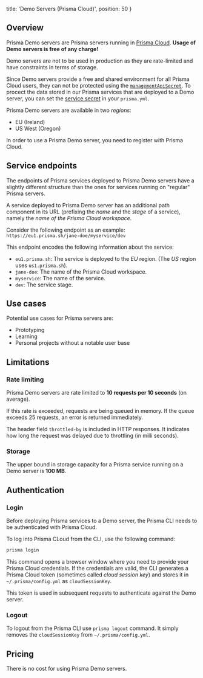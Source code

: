 
  title: 'Demo Servers (Prisma Cloud)',
  position: 50
}

## Overview

Prisma Demo servers are Prisma servers running in [Prisma Cloud](https://www.prisma.io/cloud/). **Usage of Demo servers is free of any charge!**

<Warning>

Demo servers are not to be used in production as they are rate-limited and have constraints in terms of storage.

Since Demo servers provide a free and shared environment for all Prisma Cloud users, they can not be protected using the [`managementApiSecret`](kke4#management-api-secret). To procect the data stored in our Prisma services that are deployed to a Demo server, you can set the [service secret](ghd4#service-secret) in your `prisma.yml`.

</Warning>

Prisma Demo servers are available in two _regions_:

- EU (Ireland)
- US West (Oregon)

In order to use a Prisma Demo server, you need to register with Prisma Cloud.

## Service endpoints

The endpoints of Prisma services deployed to Prisma Demo servers have a slightly different structure than the ones for services running on "regular" Prisma servers. 

A service deployed to Prisma Demo server has an additional path component in its URL (prefixing the _name_ and the _stage_ of a service), namely the _name of the Prisma Cloud workspace_.

Consider the following endpoint as an example: `https://eu1.prisma.sh/jane-doe/myservice/dev`

This endpoint encodes the following information about the service:

- `eu1.prisma.sh`: The service is deployed to the _EU_ region. (The _US_ region uses `us1.prisma.sh`).
- `jane-doe`: The name of the Prisma Cloud workspace.
- `myservice`: The name of the service.
- `dev`: The service stage.

## Use cases

Potential use cases for Prisma servers are:

- Prototyping
- Learning
- Personal projects without a notable user base

## Limitations

### Rate limiting

Prisma Demo servers are rate limited to **10 requests per 10 seconds** (on average).

If this rate is exceeded, requests are being queued in memory. If the queue exceeds 25 requests, an error is returned immediately. 

The header field `throttled-by` is included in HTTP responses. It indicates how long the request was delayed due to throttling (in milli seconds).

### Storage

The upper bound in storage capacity for a Prisma service running on a Demo server is **100 MB**.

## Authentication

### Login

Before deploying Prisma services to a Demo server, the Prisma CLI needs to be authenticated with Prisma Cloud.

To log into Prisma CLoud from the CLI, use the following command:

```bash
prisma login
```

This command opens a browser window where you need to provide your Prisma Cloud credentials. If the credentials are valid, the CLI generates a Prisma Cloud token (sometimes called _cloud session key_) and stores it in `~/.prisma/config.yml` as `cloudSessionKey`.

This token is used in subsequent requests to authenticate against the Demo server.

### Logout

To logout from the Prisma CLI use `prisma logout` command. It simply removes the `cloudSessionKey` from `~/.prisma/config.yml`.

## Pricing

There is no cost for using Prisma Demo servers.

